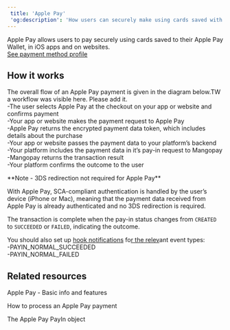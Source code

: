 ```yaml
---  
 title: 'Apple Pay'  
 'og:description': 'How users can securely make using cards saved with Apple Pay on iOS apps and websites.'  
---  
```

  
  

Apple Pay allows users to pay securely using cards saved to their Apple Pay Wallet, in iOS apps and on websites.  
<a href="#" class="btn Secondary normal">See payment method profile</a>  

## How it works  

The overall flow of an Apple Pay payment is given in the diagram below.TW a workflow was visible here. Please add it.  
-The user selects Apple Pay at the checkout on your app or website and confirms payment  
-Your app or website makes the payment request to Apple Pay  
-Apple Pay returns the encrypted payment data token, which includes details about the purchase  
-Your app or website passes the payment data to your platform’s backend  
-Your platform includes the payment data in it’s pay-in request to Mangopay  
-Mangopay returns the transaction result  
-Your platform confirms the outcome to the user  

<Note>  
**Note - 3DS redirection not required for Apple Pay** 
  
With Apple Pay, SCA-compliant authentication is handled by the user’s device (iPhone or Mac), meaning that the payment data received from Apple Pay is already authenticated and no 3DS redirection is required.  
</Note>  

The transaction is complete when the pay-in status changes from `CREATED` to `SUCCEEDED` or `FAILED`, indicating the outcome.  

You should also set up <a href="">hook notifications</a> fo<a href="">r the relev</a>ant event types:  
-PAYIN_NORMAL_SUCCEEDED  
-PAYIN_NORMAL_FAILED  

## Related resources  

<Card title="Payment method">Apple Pay - Basic info and features</Card>  

<Card title="Tutorial">How to process an Apple Pay payment</Card>  

<Card title="Endpoints">The Apple Pay PayIn object</Card>